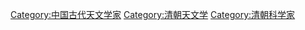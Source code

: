 [[Category:中国古代天文学家|Category:中国古代天文学家]]
[[Category:清朝天文学|Category:清朝天文学]]
[[Category:清朝科学家|Category:清朝科学家]]